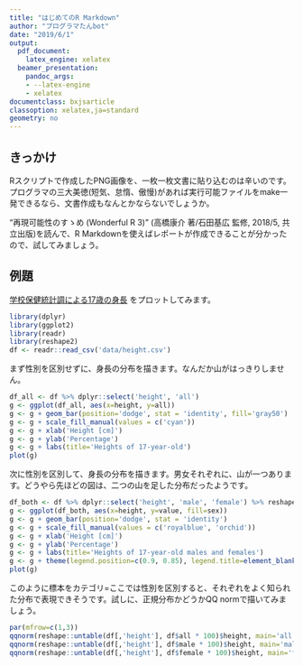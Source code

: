 ---
title: "はじめてのR Markdown"
author: "プログラマたんbot"
date: "2019/6/1"
output:
  pdf_document:
    latex_engine: xelatex
  beamer_presentation:
    pandoc_args:
    - --latex-engine
    - xelatex
documentclass: bxjsarticle
classoption: xelatex,ja=standard
geometry: no
---

## きっかけ

Rスクリプトで作成したPNG画像を、一枚一枚文書に貼り込むのは辛いのです。プログラマの三大美徳(短気、怠惰、傲慢)があれば実行可能ファイルをmake一発できるなら、文書作成もなんとかならないでしょうか。

"再現可能性のすゝめ (Wonderful R 3)" (高橋康介 著/石田基広 監修, 2018/5, 共立出版)を読んで、R Markdownを使えばレポートが作成できることが分かったので、試してみましょう。

## 例題

[学校保健統計調による17歳の身長](https://www.e-stat.go.jp/stat-search/files?page=1&layout=datalist&toukei=00400002&tstat=000001011648&cycle=0&tclass1=000001113655&tclass2=000001113656&second2=1) をプロットしてみます。

```{r load, include=FALSE, warning=FALSE}
library(dplyr)
library(ggplot2)
library(readr)
library(reshape2)
df <- readr::read_csv('data/height.csv')
```

まず性別を区別せずに、身長の分布を描きます。なんだか山がはっきりしません。

```{r height_all, fig.height=3, fig.width=5, fig.align='center', echo=FALSE, message=FALSE, warning=FALSE}
df_all <- df %>% dplyr::select('height', 'all')
g <- ggplot(df_all, aes(x=height, y=all))
g <- g + geom_bar(position='dodge', stat = 'identity', fill='gray50')
g <- g + scale_fill_manual(values = c('cyan'))
g <- g + xlab('Height [cm]')
g <- g + ylab('Percentage')
g <- g + labs(title='Heights of 17-year-old')
plot(g)
```

次に性別を区別して、身長の分布を描きます。男女それぞれに、山が一つあります。どうやら先ほどの図は、二つの山を足した分布だったようです。

```{r height_both, fig.height=3, fig.width=5, fig.align='center', echo=FALSE, message=FALSE, warning=FALSE}
df_both <- df %>% dplyr::select('height', 'male', 'female') %>% reshape2::melt(id.vars=c('height'), variable.name='sex')
g <- ggplot(df_both, aes(x=height, y=value, fill=sex))
g <- g + geom_bar(position='dodge', stat = 'identity')
g <- g + scale_fill_manual(values = c('royalblue', 'orchid'))
g <- g + xlab('Height [cm]')
g <- g + ylab('Percentage')
g <- g + labs(title='Heights of 17-year-old males and females')
g <- g + theme(legend.position=c(0.9, 0.85), legend.title=element_blank(), legend.text=element_text(size=rel(1)))
plot(g)
```

このように標本をカテゴリ=ここでは性別を区別すると、それぞれをよく知られた分布で表現できそうです。試しに、正規分布かどうかQQ normで描いてみましょう。

```{r qqnorm_all, fig.height=5, fig.width=8, fig.align='center', echo=FALSE, message=FALSE, warning=FALSE}
par(mfrow=c(1,3))
qqnorm(reshape::untable(df[,'height'], df$all * 100)$height, main='all')
qqnorm(reshape::untable(df[,'height'], df$male * 100)$height, main='male')
qqnorm(reshape::untable(df[,'height'], df$female * 100)$height, main='female')
```
